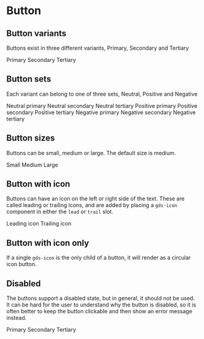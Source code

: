 
<Meta title="Components/Button" />

# Button

## Button variants

Buttons exist in three different variants, Primary, Secondary and Tertiary

<Canvas>
  <gds-button>Primary</gds-button>
  <gds-button variant="secondary">Secondary</gds-button>
  <gds-button variant="tertiary">Tertiary</gds-button>
</Canvas>

## Button sets

Each variant can belong to one of three sets, Neutral, Positive and Negative

<Canvas>
  <story-grid>
    <story-row>
      <gds-button>Neutral primary</gds-button>
      <gds-button variant="secondary">Neutral secondary</gds-button>
      <gds-button variant="tertiary">Neutral tertiary</gds-button>
    </story-row>
    <story-row>
      <gds-button set="positive">Positive primary</gds-button>
      <gds-button set="positive" variant="secondary">
        Positive secondary
      </gds-button>
      <gds-button set="positive" variant="tertiary">
        Positive tertiary
      </gds-button>
    </story-row>
    <story-row>
      <gds-button set="negative">Negative primary</gds-button>
      <gds-button set="negative" variant="secondary">
        Negative secondary
      </gds-button>
      <gds-button set="negative" variant="tertiary">
        Negative tertiary
      </gds-button>
    </story-row>
  </story-grid>
</Canvas>

## Button sizes

Buttons can be small, medium or large. The default size is medium.

<Canvas>
  <gds-button size="small">Small</gds-button>
  <gds-button>Medium</gds-button>
  <gds-button size="large">Large</gds-button>
</Canvas>

## Button with icon

Buttons can have an icon on the left or right side of the text. These are called leading or trailing icons, and are added by placing a `gds-icon` component in either the `lead` or `trail` slot.

<Canvas>
  <gds-button>
    <gds-icon slot="lead" name="arrow-down" />
    Leading icon
  </gds-button>
  <gds-button>
    Trailing icon
    <gds-icon slot="trail" name="arrow-up" />
  </gds-button>
</Canvas>

## Button with icon only

If a single `gds-icon` is the only child of a button, it will render as a circular icon button.

<Canvas>
  <gds-button size="small">
    <gds-icon name="arrow" />
  </gds-button>
  <gds-button>
    <gds-icon name="arrow" />
  </gds-button>
  <gds-button size="large">
    <gds-icon name="arrow" />
  </gds-button>
</Canvas>

## Disabled

The buttons support a disabled state, but in general, it should not be used. It can be hard for the user to understand why the button is disabled, so it is often better to keep the button clickable and then show an error message
instead.

<Canvas>
  <gds-button disabled>Primary</gds-button>
  <gds-button variant="secondary" set="positive" disabled>
    Secondary
  </gds-button>
  <gds-button variant="tertiary" disabled>
    Tertiary
  </gds-button>
</Canvas>
